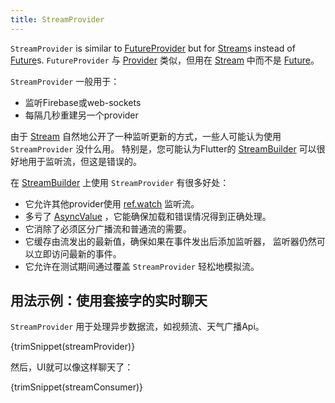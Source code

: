 ```yaml
---
title: StreamProvider
---
```



`StreamProvider` is similar to [FutureProvider] but for [Stream]s instead of
[Future]s.
`FutureProvider` 与 [Provider] 类似，但用在 [Stream] 中而不是 [Future]。

`StreamProvider` 一般用于：

- 监听Firebase或web-sockets
- 每隔几秒重建另一个provider

由于 [Stream] 自然地公开了一种监听更新的方式，一些人可能认为使用 `StreamProvider` 没什么用。
特别是，您可能认为Flutter的 [StreamBuilder]  可以很好地用于监听流，但这是错误的。

在 [StreamBuilder] 上使用 `StreamProvider` 有很多好处：

- 它允许其他provider使用 [ref.watch] 监听流。
- 多亏了 [AsyncValue] ，它能确保加载和错误情况得到正确处理。
- 它消除了必须区分广播流和普通流的需要。
- 它缓存由流发出的最新值，确保如果在事件发出后添加监听器，
  监听器仍然可以立即访问最新的事件。
- 它允许在测试期间通过覆盖 `StreamProvider` 轻松地模拟流。

[ref.watch]: ../concepts/reading#using-refwatch-to-observe-a-provider
[statenotifierprovider]: ./state_notifier_provider
[provider]: ./provider
[futureprovider]: ./future_provider
[asyncvalue]: https://pub.dev/documentation/riverpod/latest/riverpod/AsyncValue-class.html
[future]: https://api.dart.dev/dart-async/Future-class.html
[stream]: https://api.dart.dev/dart-async/Stream-class.html
[stream.periodic]: https://api.dart.dev/stable/2.15.1/dart-async/Stream/Stream.periodic.html
[family]: ../concepts/modifiers/family
[streambuilder]: https://api.flutter.dev/flutter/widgets/StreamBuilder-class.html

## 用法示例：使用套接字的实时聊天

`StreamProvider` 用于处理异步数据流，如视频流、天气广播Api。

<CodeBlock>{trimSnippet(streamProvider)}</CodeBlock>

然后，UI就可以像这样聊天了：

<CodeBlock>{trimSnippet(streamConsumer)}</CodeBlock>
